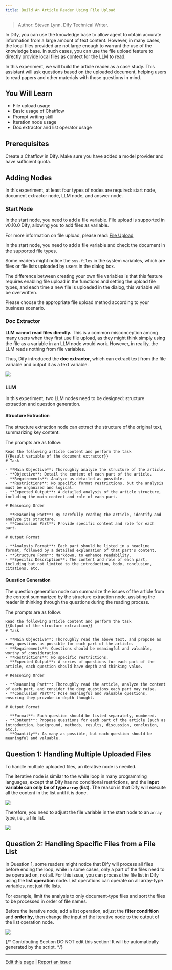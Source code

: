 ```yaml
---
title: Build An Article Reader Using File Upload
---
```



> Author: Steven Lynn. Dify Technical Writer.

In Dify, you can use the knowledge base to allow agent to obtain accurate information from a large amount of text content. However, in many cases, the local files provided are not large enough to warrant the use of the knowledge base. In such cases, you can use the file upload feature to directly provide local files as context for the LLM to read.

In this experiment, we will build the article reader as a case study. This assistant will ask questions based on the uploaded document, helping users to read papers and other materials with those questions in mind.

## You Will Learn

* File upload usage
* Basic usage of Chatflow
* Prompt writing skill
* Iteration node usage
* Doc extractor and list operator usage

## **Prerequisites**

Create a Chatflow in Dify. Make sure you have added a model provider and have sufficient quota.


## **Adding Nodes**

In this experiment, at least four types of nodes are required: start node, document extractor node, LLM node, and answer node.

### **Start Node**

In the start node, you need to add a file variable. File upload is supported in v0.10.0 Dify, allowing you to add files as variable.

For more information on file upload, please read: [File Upload](/en/guides/workflow/file-upload)

In the start node, you need to add a file variable and check the document in the supported file types.



Some readers might notice the `sys.files` in the system variables, which are files or file lists uploaded by users in the dialog box.

The difference between creating your own file variables is that this feature requires enabling file upload in the functions and setting the upload file types, and each time a new file is uploaded in the dialog, this variable will be overwritten.



Please choose the appropriate file upload method according to your business scenario.

### **Doc Extractor**

**LLM cannot read files directly.** This is a common misconception among many users when they first use file upload, as they might think simply using the file as a variable in an LLM node would work. However, in reality, the LLM reads nothing from file variables.

Thus, Dify introduced the **doc extractor**, which can extract text from the file variable and output it as a text variable.

![](https://assets-docs.dify.ai/dify-enterprise-mintlify/en/workshop/intermediate/bc4b1492bd10ef782457ec6a709997f9.png)

### **LLM**

In this experiment, two LLM nodes need to be designed: structure extraction and question generation.

#### **Structure Extraction**

The structure extraction node can extract the structure of the original text, summarizing key content.

The prompts are as follow:

```
Read the following article content and perform the task
{{Result variable of the document extractor}}
# Task

- **Main Objective**: Thoroughly analyze the structure of the article.
- **Objective**: Detail the content of each part of the article.
- **Requirements**: Analyze as detailed as possible.
- **Restrictions**: No specific format restrictions, but the analysis must be organized and logical.
- **Expected Output**: A detailed analysis of the article structure, including the main content and role of each part.

# Reasoning Order

- **Reasoning Part**: By carefully reading the article, identify and analyze its structure.
- **Conclusion Part**: Provide specific content and role for each part.

# Output Format

- **Analysis Format**: Each part should be listed in a headline format, followed by a detailed explanation of that part's content.
- **Structure Form**: Markdown, to enhance readability.
- **Specific Description**: The content and role of each part, including but not limited to the introduction, body, conclusion, citations, etc.
```

#### **Question Generation**

The question generation node can summarize the issues of the article from the content summarized by the structure extraction node, assisting the reader in thinking through the questions during the reading process.

The prompts are as follow:

```
Read the following article content and perform the task
{{Output of the structure extraction}}
# Task

- **Main Objective**: Thoroughly read the above text, and propose as many questions as possible for each part of the article.
- **Requirements**: Questions should be meaningful and valuable, worthy of consideration.
- **Restrictions**: No specific restrictions.
- **Expected Output**: A series of questions for each part of the article, each question should have depth and thinking value.

# Reasoning Order

- **Reasoning Part**: Thoroughly read the article, analyze the content of each part, and consider the deep questions each part may raise.
- **Conclusion Part**: Pose meaningful and valuable questions, ensuring they provoke in-depth thought.

# Output Format

- **Format**: Each question should be listed separately, numbered.
- **Content**: Propose questions for each part of the article (such as introduction, background, methods, results, discussion, conclusion, etc.).
- **Quantity**: As many as possible, but each question should be meaningful and valuable.
```

## **Question 1: Handling Multiple Uploaded Files**

To handle multiple uploaded files, an iterative node is needed.

The iterative node is similar to the while loop in many programming languages, except that Dify has no conditional restrictions, and the **input variable can only be of type `array` (list)**. The reason is that Dify will execute all the content in the list until it is done.

![](https://assets-docs.dify.ai/dify-enterprise-mintlify/en/workshop/intermediate/cc9cbf8b718b8abbf84cd8649a08c1a3.png)

Therefore, you need to adjust the file variable in the start node to an `array` type, i.e., a file list.

![](https://assets-docs.dify.ai/dify-enterprise-mintlify/en/workshop/intermediate/8eff802e3e1e3da466c5dc9ac56c50f2.png)

## **Question 2: Handling Specific Files from a File List**

In Question 1, some readers might notice that Dify will process all files before ending the loop, while in some cases, only a part of the files need to be operated on, not all. For this issue, you can process the file list in Dify using the **list operation** node. List operations can operate on all array-type variables, not just file lists.

For example, limit the analysis to only document-type files and sort the files to be processed in order of file names.

Before the iterative node, add a list operation, adjust the **filter condiftion** and **order by**, then change the input of the iterative node to the output of the list operation node.

![](https://assets-docs.dify.ai/dify-enterprise-mintlify/en/workshop/intermediate/287690e1fef87af270c0d5020d25d6cf.png)

{/*
Contributing Section
DO NOT edit this section!
It will be automatically generated by the script.
*/}

---

[Edit this page](https://github.com/langgenius/dify-docs/edit/main/en/workshop/intermediate/article-reader.mdx) | [Report an issue](https://github.com/langgenius/dify-docs/issues/new?title=Documentation%20Issue%3A%20le-rea&body=%23%23%20Issue%20Description%0A%3C%21--%20Please%20briefly%20describe%20the%20issue%20you%20found%20--%3E%0A%0A%23%23%20Page%20Link%0Ahttps%3A%2F%2Fgithub.com%2Flanggenius%2Fdify-docs%2Fblob%2Fmain%2Fen/workshop/intermediate%2Farticle-reader.mdx%0A%0A%23%23%20Suggested%20Changes%0A%3C%21--%20If%20you%20have%20specific%20suggestions%20for%20changes%2C%20please%20describe%20them%20here%20--%3E%0A%0A%3C%21--%20Thank%20you%20for%20helping%20improve%20our%20documentation%21%20--%3E)

